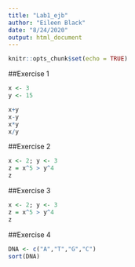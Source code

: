 ```yaml
---
title: "Lab1_ejb"
author: "Eileen Black"
date: "8/24/2020"
output: html_document
---
```


```r
knitr::opts_chunk$set(echo = TRUE)
```

##Exercise 1
```r
x <- 3
y <- 15

x+y
x-y
x*y
x/y
```

##Exercise 2
```r
x <- 2; y <- 3
z = x^5 > y^4
z
```


##Exercise 3
```r
x <- 2; y <- 3
z = x^5 > y^4
z
```

##Exercise 4
```r
DNA <- c("A","T","G","C")
sort(DNA)
```